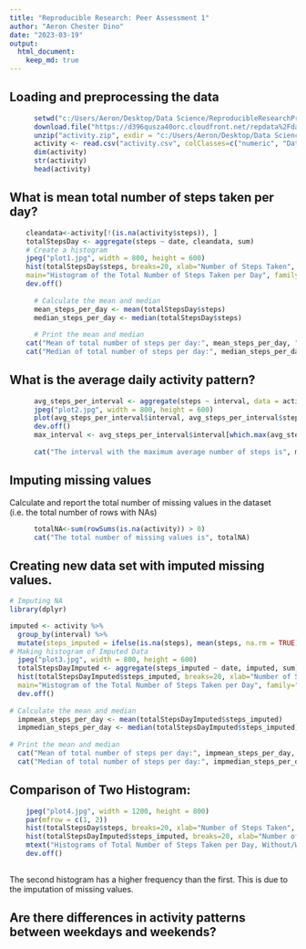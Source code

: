 ```yaml
---
title: "Reproducible Research: Peer Assessment 1"
author: "Aeron Chester Dino"
date: "2023-03-19"
output: 
  html_document:
    keep_md: true
---
```



## Loading and preprocessing the data

```r
      setwd("c:/Users/Aeron/Desktop/Data Science/ReproducibleResearchProject1")
      download.file("https://d396qusza40orc.cloudfront.net/repdata%2Fdata%2Factivity.zip", destfile = "activity.zip")
      unzip("activity.zip", exdir = "c:/Users/Aeron/Desktop/Data Science/ReproducibleResearchProject1")
      activity <- read.csv("activity.csv", colClasses=c("numeric", "Date", "numeric"))
      dim(activity)
      str(activity)
      head(activity)
```

## What is mean total number of steps taken per day?

```r
    cleandata<-activity[!(is.na(activity$steps)), ]
    totalStepsDay <- aggregate(steps ~ date, cleandata, sum)
    # Create a histogram
    jpeg("plot1.jpg", width = 800, height = 600)
    hist(totalStepsDay$steps, breaks=20, xlab="Number of Steps Taken", 
    main="Histogram of the Total Number of Steps Taken per Day", family="serif")
    dev.off()
      
      # Calculate the mean and median
      mean_steps_per_day <- mean(totalStepsDay$steps)
      median_steps_per_day <- median(totalStepsDay$steps)
      
      # Print the mean and median
    cat("Mean of total number of steps per day:", mean_steps_per_day, "\n")
    cat("Median of total number of steps per day:", median_steps_per_day, "\n")

```

## What is the average daily activity pattern?

```r

      avg_steps_per_interval <- aggregate(steps ~ interval, data = activity, mean, na.rm = TRUE)
      jpeg("plot2.jpg", width = 800, height = 600)
      plot(avg_steps_per_interval$interval, avg_steps_per_interval$steps, type = "l", xlab = "5-minute interval", ylab = "Average number of steps")
      dev.off()
      max_interval <- avg_steps_per_interval$interval[which.max(avg_steps_per_interval$steps)]
      
      cat("The interval with the maximum average number of steps is", max_interval)
```

## Imputing missing values
Calculate and report the total number of missing values in the dataset (i.e. the total number of rows with NAs)
``` r

      totalNA<-sum(rowSums(is.na(activity)) > 0)
      cat("The total number of missing values is", totalNA)
```
## Creating new data set with imputed missing values.

```r
# Imputing NA
library(dplyr)

imputed <- activity %>%
  group_by(interval) %>%
  mutate(steps_imputed = ifelse(is.na(steps), mean(steps, na.rm = TRUE), steps))
# Making histogram of Imputed Data
  jpeg("plot3.jpg", width = 800, height = 600)
  totalStepsDayImputed <- aggregate(steps_imputed ~ date, imputed, sum)
  hist(totalStepsDayImputed$steps_imputed, breaks=20, xlab="Number of Steps Taken", 
  main="Histogram of the Total Number of Steps Taken per Day", family="serif")
  dev.off()
 
# Calculate the mean and median
  impmean_steps_per_day <- mean(totalStepsDayImputed$steps_imputed)
  impmedian_steps_per_day <- median(totalStepsDayImputed$steps_imputed)
      
# Print the mean and median
  cat("Mean of total number of steps per day:", impmean_steps_per_day, "\n")
  cat("Median of total number of steps per day:", impmedian_steps_per_day, "\n")

```
## Comparison of Two Histogram:
```r
    jpeg("plot4.jpg", width = 1200, height = 800)
    par(mfrow = c(1, 2))
    hist(totalStepsDay$steps, breaks=20, xlab="Number of Steps Taken", family="serif", ylim=c(0,20), main=NULL)
    hist(totalStepsDayImputed$steps_imputed, breaks=20, xlab="Number of Steps Taken",family="serif", ylim=c(0,20), main=NULL)
    mtext("Histograms of Total Number of Steps Taken per Day, Without/With Imputed Values",adj=0.95, family="serif", font=2)
    dev.off()
      
```
The second histogram has a higher frequency than the first. This is due to the imputation of missing values.



## Are there differences in activity patterns between weekdays and weekends?
